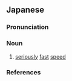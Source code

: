 ==Japanese==
{{ja-kanjitab|もう|そく|yomi=o}}

===Pronunciation===
{{ja-pron|yomi=o|もうそく|acc=0|acc_ref=DJR}}

===Noun===
{{ja-noun|もうそく|hhira=まうそく}}

# [[seriously]] [[fast]] [[speed]]

===References===
<references/>